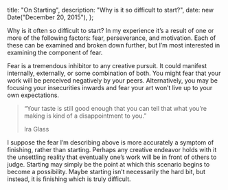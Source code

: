   title: "On Starting",
  description: "Why is it so difficult to start?",
  date: new Date("December 20, 2015"),
};

Why is it often so difficult to start? In my experience it’s a result of one or more of the following factors: fear, perseverance, and motivation. Each of these can be examined and broken down further, but I’m most interested in examining the component of fear.

Fear is a tremendous inhibitor to any creative pursuit. It could manifest internally, externally, or some combination of both. You might fear that your work will be perceived negatively by your peers. Alternatively, you may be focusing your insecurities inwards and fear your art won’t live up to your own expectations.

> “Your taste is still good enough that you can tell that what you’re making is kind of a disappointment to you.”
>
> Ira Glass

I suppose the fear I’m describing above is more accurately a symptom of finishing, rather than starting. Perhaps any creative endeavor holds with it the unsettling reality that eventually one’s work will be in front of others to judge. Starting may simply be the point at which this scenario begins to become a possibility. Maybe starting isn’t necessarily the hard bit, but instead, it is finishing which is truly difficult.
